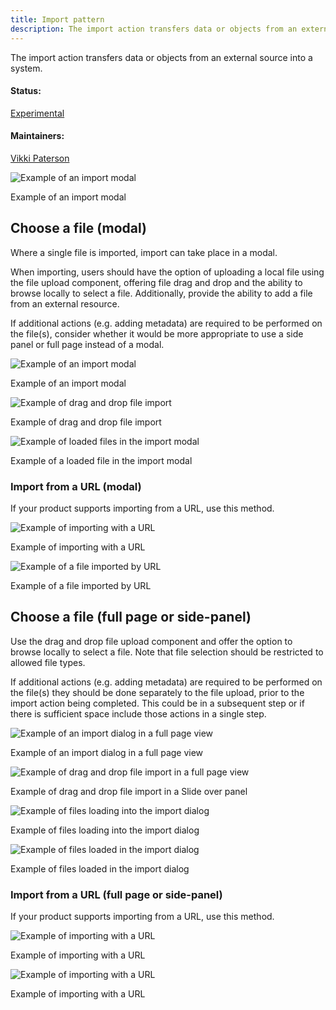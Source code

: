 ```yaml
---
title: Import pattern
description: The import action transfers data or objects from an external source into a system.
---
```


<PageDescription>

The import action transfers data or objects from an external source into a system.

</PageDescription>

#### Status:

[Experimental](experimental/about)

#### Maintainers:

[Vikki Paterson](https://github.com/vikkipaterson)

![Example of an import modal](/images/0.jpg)

<Caption>Example of an import modal</Caption>

## Choose a file (modal)

Where a single file is imported, import can take place in a modal.

When importing, users should have the option of uploading a local file using the file upload component, offering file drag and drop and the ability to browse locally to select a file. Additionally, provide the ability to add a file from an external resource.

If additional actions (e.g. adding metadata) are required to be performed on the file(s), consider whether it would be more appropriate to use a side panel or full page instead of a modal.

<Row>
<Column colLg={8}>

![Example of an import modal](/images/01.jpg)

<Caption>Example of an import modal</Caption>

</Column>
</Row>

<Row>
<Column colLg={8}>

![Example of drag and drop file import](/images/02.jpg)

<Caption>Example of drag and drop file import</Caption>

</Column>
</Row>

<Row>
<Column colLg={8}>

![Example of loaded files in the import modal](/images/03.jpg)

<Caption>Example of a loaded file in the import modal</Caption>

</Column>
</Row>

### Import from a URL (modal)

If your product supports importing from a URL, use this method.

<Row>
<Column colLg={8}>

![Example of importing with a URL](images/04.jpg)

<Caption>Example of importing with a URL</Caption>

</Column>
</Row>
<Row>
<Column colLg={8}>

![Example of a file imported by URL](images/05.jpg)

<Caption>Example of a file imported by URL</Caption>

</Column>
</Row>

## Choose a file (full page or side-panel)

Use the drag and drop file upload component and offer the option to browse locally to select a file. Note that file selection should be restricted to allowed file types.

If additional actions (e.g. adding metadata) are required to be performed on the file(s) they should be done separately to the file upload, prior to the import action being completed. This could be in a subsequent step or if there is sufficient space include those actions in a single step.

<Row>
<Column colLg={8}>

![Example of an import dialog in a full page view](/images/06.jpg)

<Caption>Example of an import dialog in a full page view</Caption>

</Column>
</Row>

<Row>
<Column colLg={8}>

![Example of drag and drop file import in a full page view](/images/07.jpg)

<Caption>Example of drag and drop file import in a Slide over panel</Caption>

</Column>
</Row>

<Row>
<Column colLg={8}>

![Example of files loading into the import dialog](/images/08.jpg)

<Caption>Example of files loading into the import dialog</Caption>

</Column>
</Row>
<Row>
<Column colLg={8}>

![Example of files loaded in the import dialog](/images/09.jpg)

<Caption>Example of files loaded in the import dialog</Caption>

</Column>
</Row>

### Import from a URL (full page or side-panel)

If your product supports importing from a URL, use this method.

<Row>
<Column colLg={8}>

![Example of importing with a URL](images/10.jpg)

<Caption>Example of importing with a URL</Caption>

</Column>
</Row>

<Row>
<Column colLg={8}>

![Example of importing with a URL](images/11.jpg)

<Caption>Example of importing with a URL</Caption>

</Column>
</Row>
